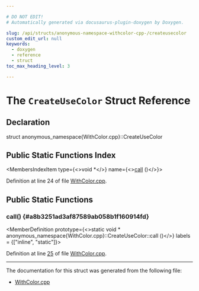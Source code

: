 ```yaml
---

# DO NOT EDIT!
# Automatically generated via docusaurus-plugin-doxygen by Doxygen.

slug: /api/structs/anonymous-namespace-withcolor-cpp-/createusecolor
custom_edit_url: null
keywords:
  - doxygen
  - reference
  - struct
toc_max_heading_level: 3

---
```





# The `CreateUseColor` Struct Reference

<DoxygenPage pluginConfig={pluginConfig}>



## Declaration

<CodeBlock>struct anonymous_namespace{WithColor.cpp}::CreateUseColor</CodeBlock>

## Public Static Functions Index

<MembersIndex>

<MembersIndexItem
  type={<>void &#42;</>}
  name={<><a href="#a8b3251ad3af87589ab058b1f160914fd">call</a> ()</>}>
</MembersIndexItem>

</MembersIndex>


Definition at line 24 of file <a href="/docs/api/files/lib/lib/support/withcolor-cpp">WithColor.cpp</a>.

<SectionDefinition>

## Public Static Functions

### call() {#a8b3251ad3af87589ab058b1f160914fd}

<MemberDefinition
  prototype={<>static void &#42; anonymous&#95;namespace&#123;WithColor.cpp&#125;::CreateUseColor::call ()</>}
  labels = {["inline", "static"]}>

Definition at line <a href="/docs/api/files/lib/lib/support/withcolor-cpp/#l00025">25</a> of file <a href="/docs/api/files/lib/lib/support/withcolor-cpp">WithColor.cpp</a>.
</MemberDefinition>

</SectionDefinition>

<hr/>

The documentation for this struct was generated from the following file:

<ul>
<li><a href="/docs/api/files/lib/lib/support/withcolor-cpp">WithColor.cpp</a></li>
</ul>

</DoxygenPage>
